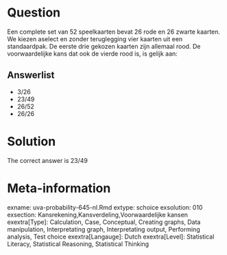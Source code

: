 Question
========

Een complete set van 52 speelkaarten bevat 26 rode en 26 zwarte kaarten. We kiezen aselect en zonder teruglegging vier kaarten uit een standaardpak. De eerste drie gekozen kaarten zijn allemaal rood. De voorwaardelijke kans dat ook de vierde rood is, is gelijk aan: 

Answerlist
----------
* 3\/26
* 23\/49
* 26\/52
* 26\/26

Solution
========

The correct answer is  23\/49 

Meta-information
================
exname: uva-probability-645-nl.Rmd 
extype: schoice 
exsolution: 010 
exsection: Kansrekening,Kansverdeling,Voorwaardelijke kansen 
exextra[Type]: Calculation, Case, Conceptual, Creating graphs, Data manipulation, Interpretating graph, Interpretating output, Performing analysis, Test choice 
exextra[Langauge]: Dutch 
exextra[Level]: Statistical Literacy, Statistical Reasoning, Statistical Thinking 
